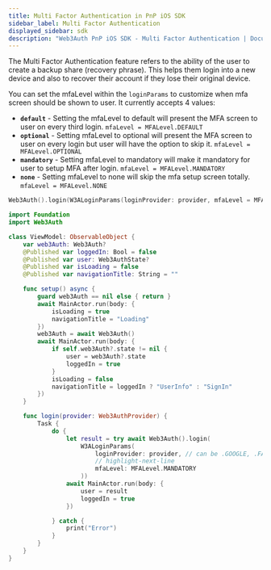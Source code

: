 ```yaml
---
title: Multi Factor Authentication in PnP iOS SDK
sidebar_label: Multi Factor Authentication
displayed_sidebar: sdk
description: "Web3Auth PnP iOS SDK - Multi Factor Authentication | Documentation - Web3Auth"
---
```


The Multi Factor Authentication feature refers to the ability of the user to create a backup share (recovery phrase). This helps them login into a new
device and also to recover their account if they lose their original device.

You can set the mfaLevel within the `loginParams` to customize when mfa screen should be shown to user. It currently accepts 4 values:

- **`default`** - Setting the mfaLevel to default will present the MFA screen to user on every third login. `mfaLevel = MFALevel.DEFAULT`
- **`optional`** - Setting mfaLevel to optional will present the MFA screen to user on every login but user will have the option to skip it.
  `mfaLevel = MFALevel.OPTIONAL`
- **`mandatory`** - Setting mfaLevel to mandatory will make it mandatory for user to setup MFA after login. `mfaLevel = MFALevel.MANDATORY`
- **`none`** - Setting mfaLevel to none will skip the mfa setup screen totally. `mfaLevel = MFALevel.NONE`

```swift
Web3Auth().login(W3ALoginParams(loginProvider: provider, mfaLevel = MFALevel.MANDATORY))
```

```swift title="Usage"
import Foundation
import Web3Auth

class ViewModel: ObservableObject {
    var web3Auth: Web3Auth?
    @Published var loggedIn: Bool = false
    @Published var user: Web3AuthState?
    @Published var isLoading = false
    @Published var navigationTitle: String = ""

    func setup() async {
        guard web3Auth == nil else { return }
        await MainActor.run(body: {
            isLoading = true
            navigationTitle = "Loading"
        })
        web3Auth = await Web3Auth()
        await MainActor.run(body: {
            if self.web3Auth?.state != nil {
                user = web3Auth?.state
                loggedIn = true
            }
            isLoading = false
            navigationTitle = loggedIn ? "UserInfo" : "SignIn"
        })
    }

    func login(provider: Web3AuthProvider) {
        Task {
            do {
                let result = try await Web3Auth().login(
					W3ALoginParams(
						loginProvider: provider, // can be .GOOGLE, .FACEBOOK, .APPLE etc
						// highlight-next-line
                        mfaLevel: MFALevel.MANDATORY
					))
                await MainActor.run(body: {
                    user = result
                    loggedIn = true
                })

            } catch {
                print("Error")
            }
        }
    }
}

```

